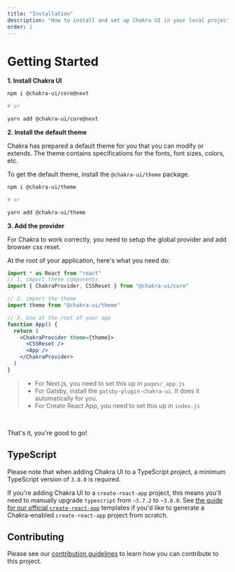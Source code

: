 ```yaml
---
title: "Installation"
description: "How to install and set up Chakra UI in your local project"
order: 1
---
```


# Getting Started

**1. Install Chakra UI**

```bash
npm i @chakra-ui/core@next

# or

yarn add @chakra-ui/core@next
```

**2. Install the default theme**

Chakra has prepared a default theme for you that you can modify or extends. The
theme contains specifications for the fonts, font sizes, colors, etc.

To get the default theme, install the `@chakra-ui/theme` package.

```bash
npm i @chakra-ui/theme

# or

yarn add @chakra-ui/theme
```

**3. Add the provider**

For Chakra to work correctly, you need to setup the global provider and add
browser css reset.

At the root of your application, here's what you need do:

```jsx live=false
import * as React from "react"
// 1. import these components
import { ChakraProvider, CSSReset } from "@chakra-ui/core"

// 2. import the theme
import theme from "@chakra-ui/theme"

// 3. Use at the root of your app
function App() {
  return (
    <ChakraProvider theme={theme}>
      <CSSReset />
      <App />
    </ChakraProvider>
  )
}
```

> - For Next.js, you need to set this up in `pages/_app.js`
> - For Gatsby, install the `gatsby-plugin-chakra-ui`. It does it automatically
>   for you.
> - For Create React App, you need to set this up in `index.js`

<br />

That's it, you're good to go!

## TypeScript

Please note that when adding Chakra UI to a TypeScript project, a minimum
TypeScript version of `3.8.0` is required.

If you're adding Chakra UI to a `create-react-app` project, this means you'll
need to manually upgrade `typescript` from `~3.7.2` to `~3.8.0`. See
[the guide for our official `create-react-app`](../guides/cra-templates)
templates if you'd like to generate a Chakra-enabled `create-react-app` project
from scratch.

## Contributing

Please see our [contribution guidelines](/contributing) to learn how you can
contribute to this project.
